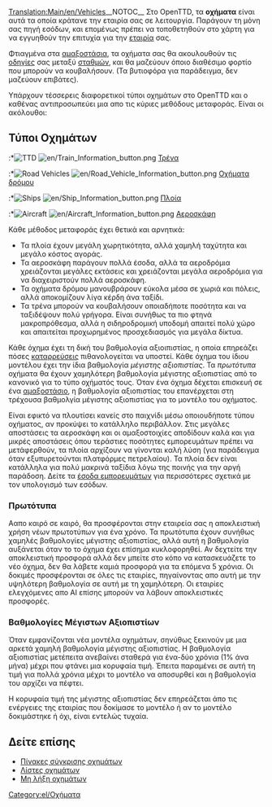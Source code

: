 [[Translation:Main/en/Vehicles]]{{en/-}}{{Template:Πίνακας περιεχομένων/El}}__NOTOC__
Στο OpenTTD, τα '''οχήματα''' είναι αυτά τα οποία κράτανε την εταιρία σας σε λειτουργία. Παράγουν τη μόνη σας πηγή εσόδων, και επομένως πρέπει να τοποθετηθούν στο χάρτη για να εγγυηθούν την επιτυχία για την [[Main/el/Εταιρία|εταιρία]] σας.

Φτιαγμένα στα [[Main/el/Αμαξοστάσια|αμαξοστάσια]], τα οχήματα σας θα ακουλουθούν τις [[Main/el/Οδηγίες|οδηγίες]] σας μεταξύ [[Main/el/Σταθμοί|σταθμών]], και θα μαζεύουν όποιο διαθέσιμο φορτίο που μπορούν να κουβαλήσουν. (Τα βυτιοφόρα για παράδειγμα, δεν μαζεύουν επιβάτες).

Υπάρχουν τέσσερεις διαφορετικοί τύποι οχημάτων στο OpenTTD και ο καθένας αντιπροσωπεύει μια απο τις κύριες μεθόδους μεταφοράς. Είναι οι ακόλουθοι:

==Τύποι Οχημάτων==
:*[[File:en/manual html m16a497ce.png|TTD]] [[File:en/Train Information button.png]] [[Main/el/Τρένα|Τρένα]]
:*[[File:en/manual html m3518e48c.png|Road Vehicles]] [[File:en/Road Vehicle Information button.png]] [[Main/el/Οχήματα δρόμου|Οχήματα δρόμου]]
:*[[File:en/manual html 53123a33.png|Ships]] [[File:en/Ship Information button.png]] [[Main/el/Πλοία|Πλοία]]
:*[[File:en/manual html 442702e6.png|Aircraft]] [[File:en/Aircraft Information button.png]] [[Main/el/Αεροσκάφη|Αεροσκάφη]]

Κάθε μέθοδος μεταφοράς έχει θετικά και αρνητικά:
*Τα πλοία έχουν μεγάλη χωρητικότητα, αλλά χαμηλή ταχύτητα και μεγάλο κόστος αγοράς.
*Τα αεροσκάφη παράγουν πολλά έσοδα, αλλά τα αεροδρόμια χρειάζονται μεγάλες εκτάσεις και χρειάζονται μεγάλα αεροδρόμια για να διαχειριστούν πολλά αεροσκάφη.
*Τα οχήματα δρόμου μανουβράρουν εύκολα μέσα σε χωριά και πόλεις, αλλά αποκομίζουν λίγα κέρδη άνα ταξίδι.
*Τα τρένα μπορούν να κουβαλήσουν οποιαδήποτε ποσότητα και να ταξιδέψουν πολύ γρήγορα. Είναι συνήθως τα πιο φτηνά μακροπρόθεσμα, αλλά η σιδηροδρομική υποδομή απαιτεί πολύ χώρο και απαιτείται προχωρημένος προσχεδιασμός για μεγάλα δίκτυα. 

Κάθε όχημα έχει τη δική του βαθμολογία αξιοιπιστίας, η οποία επηρεάζει πόσες [[Main/el/Καταρρεύσεις|καταρρεύσεις]] πιθανολογείται να υποστεί. Κάθε όχημα του ίδιου μοντέλου έχει την ίδια βαθμολογία ''μέγιστης αξιοπιστίας''. Τα ''πρωτότυπα'' οχήματα θα έχουν χαμηλότερη βαθμολογία μέγιστης αξιοπιστίας από το κανονικό για το τύπο οχήματός τους. Όταν ένα όχημα δέχεται επισκευή σε ένα [[Main/el/Αμαξοστάσιο|αμαξοστάσιο]], η βαθμολογία αξιοπιστίας του επανέρχεται στη τρέχουσα βαθμολγία μέγιστης αξιοπιστίας για το μοντέλο του οχήματος.

Είναι εφικτό να πλουτίσει κανείς στο παιχνίδι μέσω οποιουδήποτε τύπου οχήματος, αν προκύψει το κατάλληλο περιβάλλον. Στις μεγάλες αποστάσεις τα αεροσκάφη και οι αμαξοστοιχίες αποδίδουν καλά και για μικρές αποστάσεις όπου τεράστιες ποσότητες εμπορευμάτων πρέπει να μετάφερθούν, τα πλοία αρχίζουν να γίνονται καλή λύση (για παράδειγμα όταν εξυπυρετούνται πλατφόρμες πετρελαίου). Τα πλοία δεν είναι κατάλληλα για πολύ μακρινά ταξίδια λόγω της ποινής για την αργή παράδοση. Δείτε τα [[Main/el/Έσοδα εμπορευμάτων|έσοδα εμπορευμάτων]] για περισσότερες σχετικά με τον υπολογισμό των εσόδων.

===Πρωτότυπα===

Ααπο καιρό σε καιρό, θα προσφέρονται στην εταιρεία σας  η αποκλειστική χρήση νέων πρωτοτύπων για ένα χρόνο. Τα πρωτότυπα έχουν συνήθως χαμηλές βαθμολογίες μέγιστης αξιοπιστίας, αλλά αυτή η βαθμολογία αυξάνεται όταν το το όχημα έχει επίσημα κυκλοφορηθεί. Αν δεχτείτε την αποκλειστική προσφορά αλλά δεν μπείτε στο κόπο να κατασκευάζετε το νέο όχημα, δεν θα λάβετε καμιά προσφορά για τα επόμενα 5 χρόνια. Οι δοκιμές προσφέρονται σε όλες τις εταιρίες, πηγαίνοντας απο αυτή με την υψηλότερη βαθμολογία σε αυτή με τη χαμηλότερη. Οι εταιρίες ελεγχόμενες απο AI επίσης μπορούν να λάβουν αποκλειστικές προσφορές.

===Βαθμολογίες Μέγιστων Αξιοπιστίων===

Όταν εμφανίζονται νέα μοντέλα οχημάτων, σηνύθως ξεκινούν με μια αρκετά χαμηλή βαθμολογία μέγιστης αξιοπιστίας. Η βαθμολογία αξιοπιστίας μετέπειτα ανεβαίνει σταθερά για ένα-δύο χρόνια (1% άνα μήνα) μέχρι που φτάνει μια κορυφαία τιμή. Έπειτα παραμένει σε αυτή τη τιμή για πολλά χρόνια μέχρι το μοντέλο να αποσυρθεί και η βαθμολογία του αρχίζει να πέφτει.

Η κορυφαία τιμή της μέγιστης αξιοπιστίας δεν επηρεάζεται άπο τις ενέργειες της εταιρίας που δοκίμασε το μοντέλο ή αν το μοντέλο δοκιμάστηκε ή όχι, είναι εντελώς τυχαία.

==Δείτε επίσης==
*[[Main/el/Πίνακες σύγκρισης οχημάτων|Πίνακες σύγκρισης οχημάτων]]
*[[Main/el/Λίστες οχημάτων|Λίστες οχημάτων]]
*[[Main/el/Μη λήξη οχημάτων|Μη λήξη οχημάτων]]

[[Category:el/Οχήματα]]